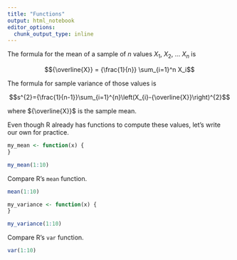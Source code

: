 ```yaml
---
title: "Functions"
output: html_notebook
editor_options: 
  chunk_output_type: inline
---
```


The formula for the mean of a sample of $n$ values $X_1$, $X_2$, ... $X_n$ is

$${\overline{X}} = {\frac{1}{n}} \sum_{i=1}^n X_i$$

The formula for sample variance of those values is

$$s^{2}={\frac{1}{n-1}}\sum_{i=1}^{n}\left(X_{i}-{\overline{X}}\right)^{2}$$

where ${\overline{X}}$ is the sample mean.

Even though R already has functions to compute these values, let's write our own for practice.

```r
my_mean <- function(x) {
}
```

```r
my_mean(1:10)
```

Compare R's `mean` function.

```r
mean(1:10)
```

```r
my_variance <- function(x) {
}
```

```r
my_variance(1:10)
```

Compare R's `var` function.

```r
var(1:10)
```

